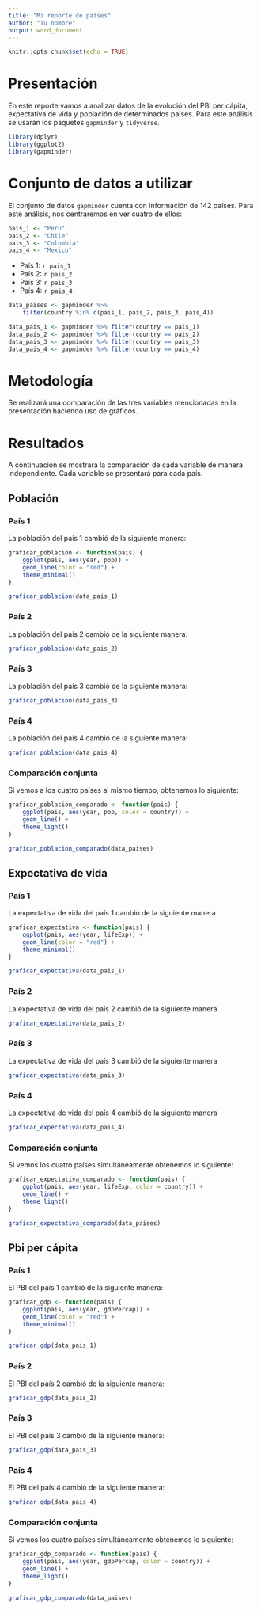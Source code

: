 ```yaml
---
title: "Mi reporte de países"
author: "Tu nombre"
output: word_document
---
```


```r
knitr::opts_chunk$set(echo = TRUE)
```

# Presentación

En este reporte vamos a analizar datos de la evolución del PBI per cápita, expectativa de vida y población de determinados países. Para este análisis se usarán los paquetes `gapminder` y `tidyverse`.

```r
library(dplyr)
library(ggplot2)
library(gapminder)
```

# Conjunto de datos a utilizar

El conjunto de datos `gapminder` cuenta con información de 142 países. Para este análisis, nos centraremos en ver cuatro de ellos:

```r
pais_1 <- "Peru"
pais_2 <- "Chile"
pais_3 <- "Colombia"
pais_4 <- "Mexico"
```

- País 1: `r pais_1`
- País 2: `r pais_2`
- País 3: `r pais_3`
- País 4: `r pais_4`

```r
data_paises <- gapminder %>% 
    filter(country %in% c(pais_1, pais_2, pais_3, pais_4))
```

```r
data_pais_1 <- gapminder %>% filter(country == pais_1)
data_pais_2 <- gapminder %>% filter(country == pais_2)
data_pais_3 <- gapminder %>% filter(country == pais_3)
data_pais_4 <- gapminder %>% filter(country == pais_4)
```

# Metodología

Se realizará una comparación de las tres variables mencionadas en la presentación haciendo uso de gráficos.

# Resultados

A continuación se mostrará la comparación de cada variable de manera independiente. Cada variable se presentará para cada país.

## Población

### País 1

La población del país 1 cambió de la siguiente manera:

```r
graficar_poblacion <- function(pais) {
    ggplot(pais, aes(year, pop)) +
    geom_line(color = "red") +
    theme_minimal() 
}
```

```r
graficar_poblacion(data_pais_1)
```

### País 2

La población del país 2 cambió de la siguiente manera:

```r
graficar_poblacion(data_pais_2)
```

### País 3

La población del país 3 cambió de la siguiente manera:

```r
graficar_poblacion(data_pais_3)
```

### País 4

La población del país 4 cambió de la siguiente manera:

```r
graficar_poblacion(data_pais_4)
```

### Comparación conjunta

Si vemos a los cuatro países al mismo tiempo, obtenemos lo siguiente:

```r
graficar_poblacion_comparado <- function(pais) {
    ggplot(pais, aes(year, pop, color = country)) +
    geom_line() +
    theme_light()
}
```

```r
graficar_poblacion_comparado(data_paises)
```

## Expectativa de vida

### País 1

La expectativa de vida del país 1 cambió de la siguiente manera

```r
graficar_expectativa <- function(pais) {
    ggplot(pais, aes(year, lifeExp)) +
    geom_line(color = "red") +
    theme_minimal() 
}
```

```r
graficar_expectativa(data_pais_1)
```

### País 2

La expectativa de vida del país 2 cambió de la siguiente manera

```r
graficar_expectativa(data_pais_2)
```

### País 3

La expectativa de vida del país 3 cambió de la siguiente manera

```r
graficar_expectativa(data_pais_3)
```

### País 4

La expectativa de vida del país 4 cambió de la siguiente manera

```r
graficar_expectativa(data_pais_4)
```

### Comparación conjunta

Si vemos los cuatro países simultáneamente obtenemos lo siguiente:

```r
graficar_expectativa_comparado <- function(pais) {
    ggplot(pais, aes(year, lifeExp, color = country)) +
    geom_line() +
    theme_light()
}
```

```r
graficar_expectativa_comparado(data_paises)
```

## Pbi per cápita

### País 1

El PBI del país 1 cambió de la siguiente manera:

```r
graficar_gdp <- function(pais) {
    ggplot(pais, aes(year, gdpPercap)) +
    geom_line(color = "red") +
    theme_minimal() 
}
```

```r
graficar_gdp(data_pais_1)
```

### País 2

El PBI del país 2 cambió de la siguiente manera:

```r
graficar_gdp(data_pais_2)
```

### País 3

El PBI del país 3 cambió de la siguiente manera:

```r
graficar_gdp(data_pais_3)
```

### País 4

El PBI del país 4 cambió de la siguiente manera:

```r
graficar_gdp(data_pais_4)
```

### Comparación conjunta

Si vemos los cuatro países simultáneamente obtenemos lo siguiente:

```r
graficar_gdp_comparado <- function(pais) {
    ggplot(pais, aes(year, gdpPercap, color = country)) +
    geom_line() +
    theme_light()
}
```

```r
graficar_gdp_comparado(data_paises)
```

